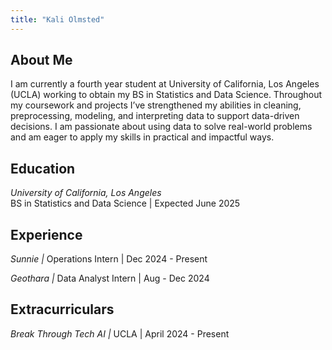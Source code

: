 ```yaml
---
title: "Kali Olmsted"
---
```


## About Me

I am currently a fourth year student at University of California, Los Angeles (UCLA) working to obtain my BS in Statistics and Data Science. Throughout my coursework and projects I've strengthened my abilities in cleaning, preprocessing, modeling, and interpreting data to support data-driven decisions. I am passionate about using data to solve real-world problems and am eager to apply my skills in practical and impactful ways.

## Education

*University of California, Los Angeles* <br/> BS in Statistics and Data Science \| Expected June 2025

## Experience

*Sunnie \|* Operations Intern \| Dec 2024 - Present

*Geothara \|* Data Analyst Intern \| Aug - Dec 2024

## Extracurriculars

*Break Through Tech AI \|* UCLA \| April 2024 - Present
